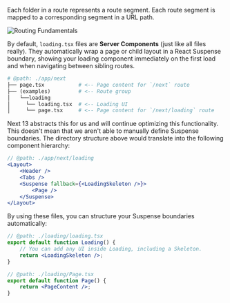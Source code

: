 Each folder in a route represents a route segment. Each route segment is mapped to a corresponding segment in a URL path.

![Routing Fundamentals](/images/routing.png)

By default, `loading.tsx` files are **Server Components** (just like all files really). They automatically wrap a page or child layout in a React Suspense boundary, showing your loading component immediately on the first load and when navigating between sibling routes.

```graphql
# @path: ./app/next
├── page.tsx           # <-- Page content for `/next` route
├── (examples)         # <-- Route group
│   └──loading
│     └── loading.tsx  # <-- Loading UI
│     └── page.tsx     # <-- Page content for `/next/loading` route
```

Next 13 abstracts this for us and will continue optimizing this functionality. This doesn't mean that we aren't able to manually define Suspense boundaries. The directory structure above would translate into the following component hierarchy:

```jsx
// @path: ./app/next/loading
<Layout>
    <Header />
    <Tabs />
    <Suspense fallback={<LoadingSkeleton />}>
        <Page />
    </Suspense>
</Layout>
```

By using these files, you can structure your Suspense boundaries automatically:

```jsx
// @path: ./loading/loading.tsx
export default function Loading() {
    // You can add any UI inside Loading, including a Skeleton.
    return <LoadingSkeleton />;
}

// @path: ./loading/Page.tsx
export default function Page() {
    return <PageContent />;
}
```
